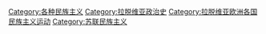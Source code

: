 [[Category:各种民族主义|Category:各种民族主义]]
[[Category:拉脱维亚政治史|Category:拉脱维亚政治史]]
[[Category:拉脱维亚欧洲各国民族主义运动|Category:拉脱维亚欧洲各国民族主义运动]]
[[Category:苏联民族主义|Category:苏联民族主义]]